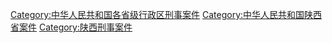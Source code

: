 [[Category:中华人民共和国各省级行政区刑事案件|Category:中华人民共和国各省级行政区刑事案件]]
[[Category:中华人民共和国陕西省案件|Category:中华人民共和国陕西省案件]]
[[Category:陕西刑事案件|Category:陕西刑事案件]]
